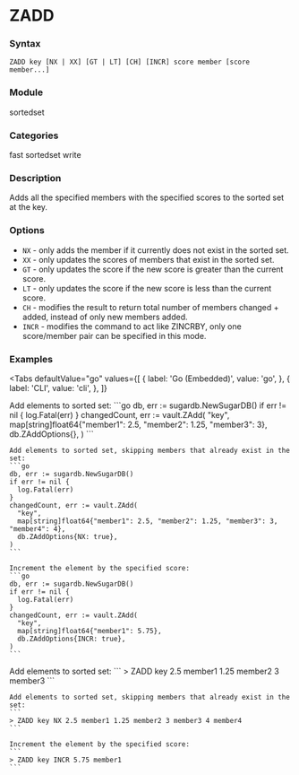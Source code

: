 
# ZADD

### Syntax
```
ZADD key [NX | XX] [GT | LT] [CH] [INCR] score member [score member...]
```

### Module
<span className="acl-category">sortedset</span>

### Categories 
<span className="acl-category">fast</span>
<span className="acl-category">sortedset</span>
<span className="acl-category">write</span>

### Description 
Adds all the specified members with the specified scores to the sorted set at the key. 

### Options 
- `NX` - only adds the member if it currently does not exist in the sorted set.
- `XX` - only updates the scores of members that exist in the sorted set.
- `GT` - only updates the score if the new score is greater than the current score.
- `LT` - only updates the score if the new score is less than the current score.
- `CH` - modifies the result to return total number of members changed + added, instead of only new members added.
- `INCR` - modifies the command to act like ZINCRBY, only one score/member pair can be specified in this mode.

### Examples

<Tabs
  defaultValue="go"
  values={[
    { label: 'Go (Embedded)', value: 'go', },
    { label: 'CLI', value: 'cli', },
  ]}
>
  <TabItem value="go">
    Add elements to sorted set:
    ```go
    db, err := sugardb.NewSugarDB()
    if err != nil {
      log.Fatal(err)
    }
    changedCount, err := vault.ZAdd( 
      "key",
      map[string]float64{"member1": 2.5, "member2": 1.25, "member3": 3},
      db.ZAddOptions{},
    )
    ```

    Add elements to sorted set, skipping members that already exist in the set:
    ```go
    db, err := sugardb.NewSugarDB()
    if err != nil {
      log.Fatal(err)
    }
    changedCount, err := vault.ZAdd(
      "key",
      map[string]float64{"member1": 2.5, "member2": 1.25, "member3": 3, "member4": 4},
      db.ZAddOptions{NX: true},
    )
    ```

    Increment the element by the specified score:
    ```go
    db, err := sugardb.NewSugarDB()
    if err != nil {
      log.Fatal(err)
    }
    changedCount, err := vault.ZAdd(
      "key",
      map[string]float64{"member1": 5.75},
      db.ZAddOptions{INCR: true},
    )
    ```
  </TabItem>
  <TabItem value="cli">
    Add elements to sorted set:
    ```
    > ZADD key 2.5 member1 1.25 member2 3 member3
    ```

    Add elements to sorted set, skipping members that already exist in the set:
    ```
    > ZADD key NX 2.5 member1 1.25 member2 3 member3 4 member4
    ```

    Increment the element by the specified score:
    ```
    > ZADD key INCR 5.75 member1
    ```
  </TabItem>
</Tabs>
